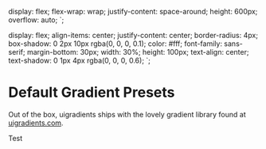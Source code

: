 

  display: flex;
  flex-wrap: wrap;
  justify-content: space-around;
  height: 600px;
  overflow: auto;
`;

  display: flex;
  align-items: center;
  justify-content: center;
  border-radius: 4px;
  box-shadow: 0 2px 10px rgba(0, 0, 0, 0.1);
  color: #fff;
  font-family: sans-serif;
  margin-bottom: 30px;
  width: 30%;
  height: 100px;
  text-align: center;
  text-shadow: 0 1px 4px rgba(0, 0, 0, 0.6);
`;

<Meta title="Documentation|GradientProvider" component={Gradient} />

# Default Gradient Presets

Out of the box, uigradients ships with the lovely gradient library found at <a href="http://uigradients.com" target="_blank">uigradients.com</a>.

<Preview>
  <Story name="Usage">
    <GradientProvider
      presets={{ alihossein: { start: "#f7ff00", end: "#db36a4" } }}
    >
      <Gradient>Test</Gradient>
    </GradientProvider>
  </Story>
</Preview>
